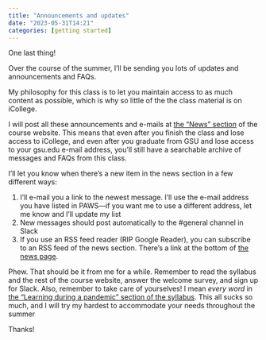 ```yaml
---
title: "Announcements and updates"
date: "2023-05-31T14:21"
categories: [getting started]
---
```


One last thing!

Over the course of the summer, I’ll be sending you lots of updates and announcements and FAQs. 

My philosophy for this class is to let you maintain access to as much content as possible, which is why so little of the the class material is on iCollege. 

I will post all these announcements and e-mails at [the "News" section](/news/index.qmd) of the course website. This means that even after you finish the class and lose access to iCollege, and even after you graduate from GSU and lose access to your gsu.edu e-mail address, you’ll still have a searchable archive of messages and FAQs from this class.

I’ll let you know when there’s a new item in the news section in a few different ways: 

1. I’ll e-mail you a link to the newest message. I’ll use the e-mail address you have listed in PAWS—if you want me to use a different address, let me know and I’ll update my list
2. New messages should post automatically to the #general channel in Slack
3. If you use an RSS feed reader (RIP Google Reader), you can subscribe to an RSS feed of the news section. There’s a link at the bottom of [the news page](/news/index.qmd).

Phew. That should be it from me for a while. Remember to read the syllabus and the rest of the course website, answer the welcome survey, and sign up for Slack. Also, remember to take care of yourselves! I mean *every word* in [the "Learning during a pandemic" section of the syllabus](/syllabus.qmd#learning-during-a-pandemic). This all sucks so much, and I will try my hardest to accommodate your needs throughout the summer

Thanks!
